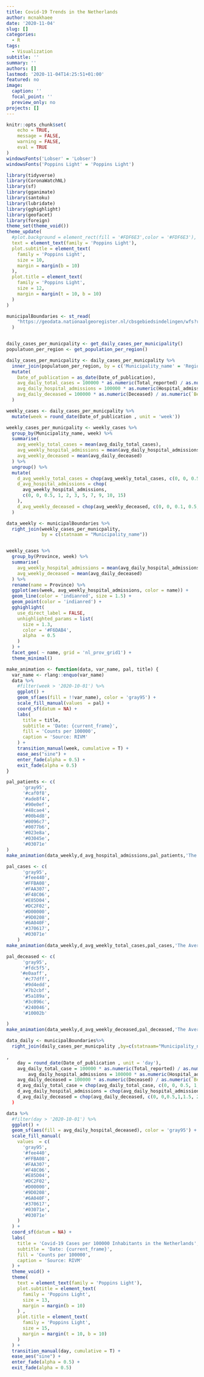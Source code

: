 ```yaml
---
title: Covid-19 Trends in the Netherlands
author: mcnakhaee
date: '2020-11-04'
slug: []
categories:
  - R
tags:
  - Visualization
subtitle: ''
summary: ''
authors: []
lastmod: '2020-11-04T14:25:51+01:00'
featured: no
image:
  caption: ''
  focal_point: ''
  preview_only: no
projects: []
---
```





```r
knitr::opts_chunk$set(
	echo = TRUE,
	message = FALSE,
	warning = FALSE,
	eval = TRUE
)
windowsFonts('Lobser' = 'Lobser')
windowsFonts('Poppins Light' = 'Poppins Light')

```


```r
library(tidyverse)
library(CoronaWatchNL)
library(sf)
library(gganimate)
library(santoku)
library(lubridate)
library(gghighlight)
library(geofacet)
library(foreign)
theme_set(theme_void())
theme_update(
  #plot.background = element_rect(fill = '#FDF6E3',color = '#FDF6E3'),
  text = element_text(family = 'Poppins Light'),
  plot.subtitle = element_text(
    family = 'Poppins Light',
    size = 10,
    margin = margin(b = 10)
  ),
  plot.title = element_text(
    family = 'Poppins Light',
    size = 12,
    margin = margin(t = 10, b = 10)
  )
)
```


```r

municipalBoundaries <- st_read(
    "https://geodata.nationaalgeoregister.nl/cbsgebiedsindelingen/wfs?request=GetFeature&service=WFS&version=2.0.0&typeName=cbs_gemeente_2020_gegeneraliseerd&outputFormat=json"
  )


daily_cases_per_municpality <- get_daily_cases_per_municipality()
populatuon_per_region <- get_population_per_region()

daily_cases_per_municpality <- daily_cases_per_municpality %>%
  inner_join(populatuon_per_region, by = c('Municipality_name' = 'Regions')) %>%
  mutate(
    Date_of_publication = as_date(Date_of_publication),
    avg_daily_total_cases = 100000 * as.numeric(Total_reported) / as.numeric(`Bevolking op 1 januari (aantal)`),
    avg_daily_hospital_admissions = 100000 * as.numeric(Hospital_admission) / as.numeric(`Bevolking op 1 januari (aantal)`),
    avg_daily_deceased = 100000 * as.numeric(Deceased) / as.numeric(`Bevolking op 1 januari (aantal)`)
  )

```



```r




weekly_cases <- daily_cases_per_municpality %>%
  mutate(week = round_date(Date_of_publication , unit = 'week'))

weekly_cases_per_municpality <- weekly_cases %>%
  group_by(Municipality_name, week) %>%
  summarise(
    avg_weekly_total_cases = mean(avg_daily_total_cases),
    avg_weekly_hospital_admissions = mean(avg_daily_hospital_admissions),
    avg_weekly_deceased = mean(avg_daily_deceased)
  ) %>%
  ungroup() %>%
  mutate(
    d_avg_weekly_total_cases = chop(avg_weekly_total_cases, c(0, 0, 0.5, 1, 5, 12, 20, 35, 55, 80, 100)),
    d_avg_hospital_admissions = chop(
      avg_weekly_hospital_admissions,
      c(0, 0, 0.5, 1, 2, 3, 5, 7, 9, 10, 15)
    ),
    d_avg_weekly_deceased = chop(avg_weekly_deceased, c(0, 0, 0.1, 0.5, 1, 1.5, 2, 2.5, 3, 5))
  )

data_weekly <- municipalBoundaries %>%
  right_join(weekly_cases_per_municpality,
             by = c(statnaam = "Municipality_name"))


weekly_cases %>%
  group_by(Province, week) %>%
  summarise(
    avg_weekly_hospital_admissions = mean(avg_daily_hospital_admissions),
    avg_weekly_deceased = mean(avg_daily_deceased)
  ) %>%
  rename(name = Province) %>%
  ggplot(aes(week, avg_weekly_hospital_admissions, color = name)) +
  geom_line(color = 'indianred', size = 1.5) +
  geom_point(color = 'indianred') +
  gghighlight(
    use_direct_label = FALSE,
    unhighlighted_params = list(
      size = 1.3,
      color = '#F6DAB4',
      alpha  = 0.5
    )
  ) +
  facet_geo( ~ name, grid = 'nl_prov_grid1') +
  theme_minimal()
```


```r
make_animation <- function(data, var_name, pal, title) {
  var_name <- rlang::enquo(var_name)
  data %>%
    #filter(week > '2020-10-01') %>%
    ggplot() +
    geom_sf(aes(fill = !!var_name), color = 'gray95') +
    scale_fill_manual(values  = pal) +
    coord_sf(datum = NA) +
    labs(
      title = title,
      subtitle = 'Date: {current_frame}',
      fill = 'Counts per 100000',
      caption = 'Source: RIVM'
    ) +
    transition_manual(week, cumulative = T) +
    ease_aes("sine") +
    enter_fade(alpha = 0.5) +
    exit_fade(alpha = 0.5)
}

```



```r
pal_patients <- c(
      'gray95',
      '#caf0f8',
      '#ade8f4',
      '#90e0ef',
      '#48cae4',
      '#00b4d8',
      '#0096c7',
      '#0077b6',
      '#023e8a',
      '#03045e',
      '#03071e'
)
make_animation(data_weekly,d_avg_hospital_admissions,pal_patients,'The Average Weekly Number of Hospital Admissions\nper 100000 Inhabitants in the Netherlands')
```



```r
pal_cases <- c(
      'gray95',
      '#fee440',
      '#FFBA08',
      '#FAA307',
      '#F48C06',
      '#E85D04',
      '#DC2F02',
      '#D00000',
      '#9D0208',
      '#6A040F',
      '#370617',
      '#03071e'
    )
make_animation(data_weekly,d_avg_weekly_total_cases,pal_cases,'The Average Weekly Number of Covid-19 Cases\nper 100000 Inhabitants in the Netherlands')
```

```r
pal_deceased <- c(
      'gray95',
      '#fdc5f5',
     '#e0aaff',
      '#c77dff',
      '#9d4edd',
      '#7b2cbf',
      '#5a189a',
      '#3c096c',
      '#240046',
      '#10002b'

)
make_animation(data_weekly,d_avg_weekly_deceased,pal_deceased,'The Average Weekly Number of Deceased Patients\nper 100000 Inhabitants in the Netherlands')
```



```r
data_daily <- municipalBoundaries%>% 
  right_join(daily_cases_per_municpality ,by=c(statnaam="Municipality_name"))

,
    day = round_date(Date_of_publication , unit = 'day'),
    avg_daily_total_case = 100000 * as.numeric(Total_reported) / as.numeric(`Bevolking op 1 januari (aantal)`),
        avg_daily_hospital_admissions = 100000 * as.numeric(Hospital_admission) / as.numeric(`Bevolking op 1 januari (aantal)`),
    avg_daily_deceased = 100000 * as.numeric(Deceased) / as.numeric(`Bevolking op 1 januari (aantal)`),
    d_avg_daily_total_case = chop(avg_daily_total_case, c(0, 0, 0.5, 1, 5, 12, 20, 35, 55, 80, 100, 110)),
    d_avg_daily_hospital_admissions = chop(avg_daily_hospital_admissions, c(0, 0,1, 2,3, 5, 8, 10, 15, 20, 30, 60, 80)),
    d_avg_daily_deceased = chop(avg_daily_deceased, c(0, 0,0.5,1,1.5, 2, 2.5, 5,7.5, 10, 12.5, 15,20,25,30)),
  )

data %>%
  #filter(day > '2020-10-01') %>% 
  ggplot() +
  geom_sf(aes(fill = avg_daily_hospital_deceased), color = 'gray95') +
  scale_fill_manual(
    values  = c(
      'gray95',
      '#fee440',
      '#FFBA08',
      '#FAA307',
      '#F48C06',
      '#E85D04',
      '#DC2F02',
      '#D00000',
      '#9D0208',
      '#6A040F',
      '#370617',
      '#03071e',
      '#03071e'
    )
  ) +
  coord_sf(datum = NA) +
  labs(
    title = 'Covid-19 Cases per 100000 Inhabitants in the Netherlands',
    subtitle = 'Date: {current_frame}',
    fill = 'Counts per 100000',
    caption = 'Source: RIVM'
  ) +
  theme_void() +
  theme(
    text = element_text(family = 'Poppins Light'),
    plot.subtitle = element_text(
      family = 'Poppins Light',
      size = 13,
      margin = margin(b = 10)
    ) ,
    plot.title = element_text(
      family = 'Poppins Light',
      size = 15,
      margin = margin(t = 10, b = 10)
    )
  ) +
  transition_manual(day, cumulative = T) +
  ease_aes("sine") +
  enter_fade(alpha = 0.5) +
  exit_fade(alpha = 0.5)
```

